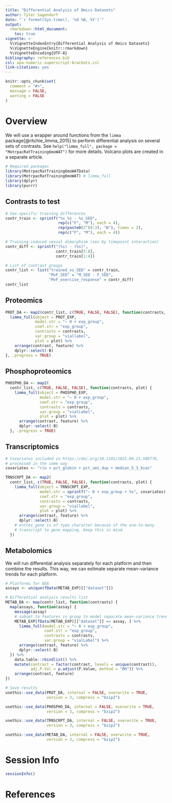 ```yaml
---
title: "Differential Analysis of Omics Datasets"
author: Tyler Sagendorf
date: "`r format(Sys.time(), '%d %B, %Y')`"
output: 
  rmarkdown::html_document:
    toc: true
vignette: >
  %\VignetteIndexEntry{Differential Analysis of Omics Datasets}
  %\VignetteEngine{knitr::rmarkdown}
  %\VignetteEncoding{UTF-8}
bibliography: references.bib
csl: apa-numeric-superscript-brackets.csl
link-citations: yes
---
```


```r
knitr::opts_chunk$set(
  comment = "#>",
  message = FALSE,
  warning = FALSE
)
```

# Overview

We will use a wrapper around functions from the `limma` package[@ritchie_limma_2015] to perform differential analysis on several sets of contrasts. See `help("limma_full", package = "MotrpacRatTraining6moWAT")` for more details. Volcano plots are created in a separate article.

```r
# Required packages
library(MotrpacRatTraining6moWATData)
library(MotrpacRatTraining6moWAT) # limma_full
library(dplyr)
library(purrr)
```

## Contrasts to test

```r
# Sex-specific training differences
contr_train <- sprintf("%s_%s - %s_SED",
                       rep(c("F", "M"), each = 4),
                       rep(paste0(2^(0:3), "W"), times = 2),
                       rep(c("F", "M"), each = 4))

# Training-induced sexual dimorphism (sex by timepoint interaction)
contr_diff <- sprintf("(%s) - (%s)",
                      contr_train[5:8],
                      contr_train[1:4])

# List of contrast groups
contr_list <- list("trained_vs_SED" = contr_train,
                   "MvF_SED" = "M_SED - F_SED",
                   "MvF_exercise_response" = contr_diff)
contr_list
```

## Proteomics

```r
PROT_DA <- map2(contr_list, c(TRUE, FALSE, FALSE), function(contrasts, plot) {
  limma_full(object = PROT_EXP,
             model.str = "~ 0 + exp_group",
             coef.str = "exp_group",
             contrasts = contrasts,
             var.group = "viallabel",
             plot = plot) %>%
    arrange(contrast, feature) %>%
    dplyr::select(-B)
}, .progress = TRUE)
```

## Phosphoproteomics

```r
PHOSPHO_DA <- map2(
  contr_list, c(TRUE, FALSE, FALSE), function(contrasts, plot) {
    limma_full(object = PHOSPHO_EXP,
               model.str = "~ 0 + exp_group",
               coef.str = "exp_group",
               contrasts = contrasts,
               var.group = "vialLabel",
               plot = plot) %>%
      arrange(contrast, feature) %>%
      dplyr::select(-B)
  }, .progress = TRUE)
```

## Transcriptomics

```r
# Covariates included in https://doi.org/10.1101/2022.09.21.508770,
# processed in the same way
covariates <- "rin + pct_globin + pct_umi_dup + median_5_3_bias"

TRNSCRPT_DA <- map2(
  contr_list, c(TRUE, FALSE, FALSE), function(contrasts, plot) {
    limma_full(object = TRNSCRPT_EXP,
               model.str = sprintf("~ 0 + exp_group + %s", covariates),
               coef.str = "exp_group",
               contrasts = contrasts,
               var.group = "viallabel",
               plot = plot) %>%
      arrange(contrast, feature) %>%
      dplyr::select(-B)
    # entrez_gene is of type character because of the one-to-many
    # transcript to gene mapping. Keep this in mind.
  })
```

## Metabolomics

We will run differential analysis separately for each platform and then combine the results. This way, we can estimate separate mean-variance trends for each platform.

```r
# Platforms for DEA
assays <- unique(fData(METAB_EXP)[["dataset"]])

# Differential analysis results list
METAB_DA <- map(contr_list, function(contrasts) {
  map(assays, function(assay) {
    message(assay)
    # subset to features in group to model separate mean-variance trends
    METAB_EXP[fData(METAB_EXP)[["dataset"]] == assay, ] %>%
      limma_full(model.str = "~ 0 + exp_group",
                 coef.str = "exp_group",
                 contrasts = contrasts,
                 var.group = "vialLabel") %>%
      arrange(contrast, feature) %>%
      dplyr::select(-B)
  }) %>%
    data.table::rbindlist() %>%
    mutate(contrast = factor(contrast, levels = unique(contrast)),
           adj.P.Val = p.adjust(P.Value, method = "BH")) %>%
    arrange(contrast, feature)
})
```

```r
# Save results
usethis::use_data(PROT_DA, internal = FALSE, overwrite = TRUE,
                  version = 3, compress = "bzip2")

usethis::use_data(PHOSPHO_DA, internal = FALSE, overwrite = TRUE,
                  version = 3, compress = "bzip2")

usethis::use_data(TRNSCRPT_DA, internal = FALSE, overwrite = TRUE,
                  version = 3, compress = "bzip2")

usethis::use_data(METAB_DA, internal = FALSE, overwrite = TRUE,
                  version = 3, compress = "bzip2")
```

# Session Info

```r
sessionInfo()
```

# References
